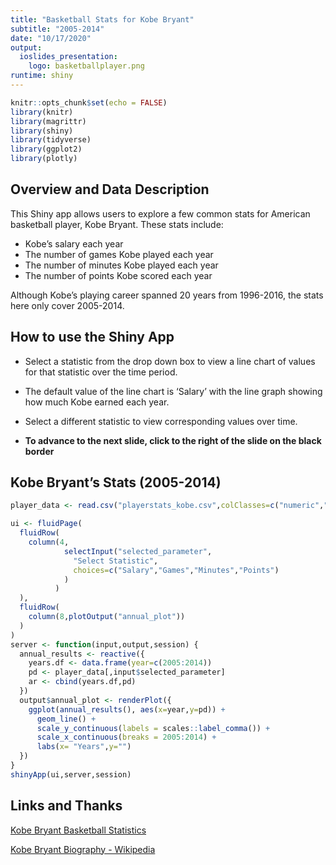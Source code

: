 ```yaml
---
title: "Basketball Stats for Kobe Bryant"
subtitle: "2005-2014"
date: "10/17/2020"
output: 
  ioslides_presentation:
    logo: basketballplayer.png
runtime: shiny
---
```


```r
knitr::opts_chunk$set(echo = FALSE)
library(knitr)
library(magrittr)
library(shiny)
library(tidyverse)
library(ggplot2)
library(plotly)
```

## Overview and Data Description
This Shiny app allows users to explore a few common stats for American basketball player, Kobe Bryant. These stats include:

- Kobe's salary each year
- The number of games Kobe played each year
- The number of minutes Kobe played each year
- The number of points Kobe scored each year

Although Kobe's playing career spanned 20 years from 1996-2016, the stats here only cover 2005-2014.

## How to use the Shiny App

- Select a statistic from the drop down box to view a line chart of values for that statistic over the time period.    

- The default value of the line chart is 'Salary' with the line graph showing how much Kobe earned each year.  

- Select a different statistic to view corresponding values over time.  

- **To advance to the next slide, click to the right of the slide on the black border**

## Kobe Bryant's Stats (2005-2014)

```r
player_data <- read.csv("playerstats_kobe.csv",colClasses=c("numeric","numeric","numeric","numeric"))

ui <- fluidPage(
  fluidRow(
    column(4,
            selectInput("selected_parameter",
              "Select Statistic",    
              choices=c("Salary","Games","Minutes","Points")
            )
          )
  ),
  fluidRow(
    column(8,plotOutput("annual_plot"))
  )
)
server <- function(input,output,session) {
  annual_results <- reactive({
    years.df <- data.frame(year=c(2005:2014))
    pd <- player_data[,input$selected_parameter]
    ar <- cbind(years.df,pd)
  })
  output$annual_plot <- renderPlot({
    ggplot(annual_results(), aes(x=year,y=pd)) +
      geom_line() +
      scale_y_continuous(labels = scales::label_comma()) +
      scale_x_continuous(breaks = 2005:2014) + 
      labs(x= "Years",y="")
  })
}
shinyApp(ui,server,session)
```

## Links and Thanks

[Kobe Bryant Basketball Statistics](https://www.basketball-reference.com/players/b/bryanko01.html)  

[Kobe Bryant Biography - Wikipedia](https://en.wikipedia.org/wiki/Kobe_Bryant)


